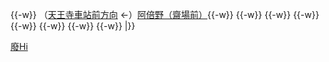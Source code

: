 {{鐵道路線|
| 模板名稱 = 平野線
| 名稱 = [[File:Nankai corporate mark old.svg|20px|南海電氣鐵道|link=南海電氣鐵道]] [[南海電氣鐵道]] {{link-ja|平野線|南海平野線}}（廢線）
| 代表色 = #000080
| 背景顏色 = #FFFFFF 
| 車站列表 = （[[Template:阪堺線|惠美須町方向]] ←）[[今池停留場|今池]]{{-w}} {{link-ja|飛田停留場|飛田停留場|飛田}}{{-w}} （[[Template:阪堺電氣軌道上町線|天王寺車站前方向]] ←）[[阿倍野車站|阿倍野（齋場前）]]{{-w}} {{link-ja|苗代田停留場|苗代田停留場|苗代田}}{{-w}} {{link-ja|文之里停留場|文ノ里停留場|文之里}}{{-w}} {{link-ja|股池停留場|股ヶ池停留場|股池}}{{-w}} {{link-ja|田邊停留場|田辺停留場|田邊}}{{-w}} {{link-ja|駒川町停留場|駒川町停留場|駒川町}}{{-w}} {{link-ja|中野停留場|中野停留場|中野}}{{-w}} {{link-ja|西平野停留場|西平野停留場|西平野}}{{-w}} {{link-ja|平野停留場|平野停留場|平野}}
|}}<noinclude>
[[Category:南海電氣鐵道路線模板|廢Hi]]
</noinclude>